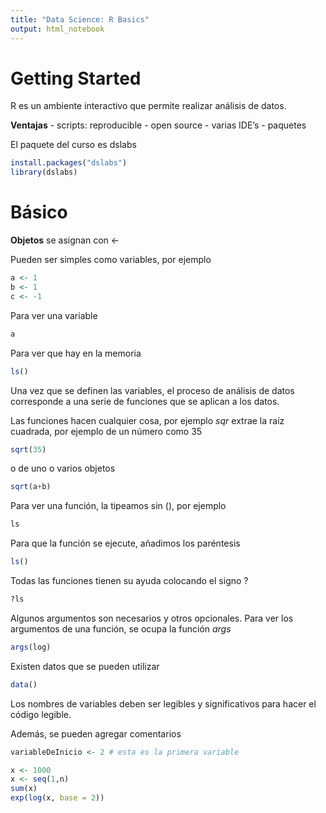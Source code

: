 ```yaml
---
title: "Data Science: R Basics"
output: html_notebook
---
```


# Getting Started

R es un ambiente interactivo que permite realizar análisis de datos. 

**Ventajas**
  - scripts: reproducible
  - open source
  - varias IDE's
  - paquetes
  
El paquete del curso es dslabs

```r
install.packages("dslabs")
library(dslabs)
```

# Básico

**Objetos** se asignan con <-

Pueden ser simples como variables, por ejemplo
```r
a <- 1
b <- 1
c <- -1
```
Para ver una variable
```r
a
```

Para ver que hay en la memoria
```r
ls()
```
 
Una vez que se definen las variables, el proceso de análisis de datos corresponde a una serie de funciones que se aplican a los datos. 

Las funciones hacen cualquier cosa, por ejemplo *sqr* extrae la raíz cuadrada, por ejemplo de un número como 35

```r
sqrt(35)
```
 o de uno o varios objetos
```r
sqrt(a+b)
```
 
Para ver una función, la tipeamos sin (), por ejemplo

```r
ls
```
Para que la función se ejecute, añadimos los paréntesis

```r
ls()
```

Todas las funciones tienen su ayuda colocando el signo ?
```r
?ls
```

Algunos argumentos son necesarios y otros opcionales. Para ver los argumentos de una función, se ocupa la función *args*

```r
args(log)
```

Existen datos que se pueden utilizar

```r
data()
```

Los nombres de variables deben ser legibles y significativos para hacer el código legible. 

Además, se pueden agregar comentarios

```r
variableDeInicio <- 2 # esta es la primera variable
```

```r
x <- 1000
x <- seq(1,n)
sum(x)
exp(log(x, base = 2))
```



